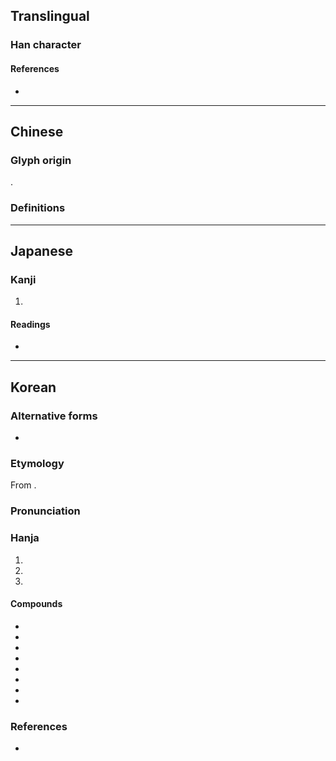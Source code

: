 {{also|即}}
{{character info}}
{{character info|0x2F830}}
==Translingual==

===Han character===
{{Han char|rn=26|rad=卩|as=07|sn=9|four=|canj=HPSL,XHPSL|ids=⿰皀卩}}

====References====
* {{Han ref|kx=0160.030|dkj=02872|hdz=10316.020|uh=537D|ud=21373}}

----

==Chinese==

===Glyph origin===
{{Han etym}}
{{Han compound|皀|卪|c1=s|c2=p|ls=psc}}.

===Definitions===
{{zh-see|即|v}}

----

==Japanese==
{{ja-kanji forms|即|卽}}

===Kanji===
{{ja-kanji|grade=|rs=卩07|shin=即}}

# {{rfdef|ja|sort=卩07}}

====Readings====
* {{ja-readings|on=[[そく]] (soku), [[しょく]] (shoku)|kun=[[つく]] (tsuku), [[すなわち]] (sunawachi), [[もし]] (moshi)}}

----

==Korean==

===Alternative forms===
* {{m|ko|即}}

===Etymology===
From {{der|ko|ltc|sort=즉|-}} {{ltc-l|卽|id=1}}.
{{hanja-ety
|dk={{hanja-dongguk|즉〮|cúk}}
|m={{hanja-gwangju|즉|cuk}}
|mh=[[고]] 즉
|m2={{hanja-sinjeung|즉|cuk}}
|m2h=[[곧]] 즉
|em={{hanja-juhae|즉|cuk}}
|emun=[[나아가다|나아갈]] 즉
}}
===Pronunciation===
{{ko-hanja-pron|즉}}

===Hanja===
{{ko-hanja-search}}
{{ko-hanja|곧|즉}}

# {{hanja form of|즉|[[immediate]]}}
# {{hanja form of|즉|[[in other words]], [[i.e.]]}}
# {{hanja form of|즉|to [[ascend]]}}

====Compounds====
{{der-top3|Compounds}}
* {{ko-l|즉각|[[at once]]|卽刻}}
* {{ko-l|즉결|[[summary]]|卽決}}
* {{ko-l|즉석|[[on the spot]]|卽席}}
* {{ko-l|즉시|[[immediate]]|卽時}}
* {{ko-l|즉답|[[immediate]] [[reply]]|卽答}}
* {{ko-l|즉위|[[ascension]] to [[kingship]]|卽位}}
* {{ko-l|즉사|[[immediate]] [[death]]|卽死}}
* {{ko-l|즉흥|[[impromptu]]|卽興}}
{{der-bottom}}

===References===
* {{R:hanjadoc|1002}}